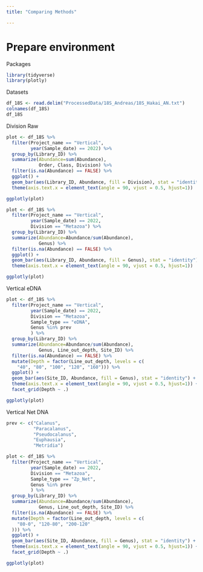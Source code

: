```yaml
---
title: "Comparing Methods"

---
```


# Prepare environment

Packages
```r
library(tidyverse)
library(plotly)
```


Datasets
```r
df_18S <- read.delim("ProcessedData/18S_Andreas/18S_Hakai_AN.txt") 
colnames(df_18S)
df_18S
```

Division Raw
```r

plot <- df_18S %>% 
  filter(Project_name == "Vertical",
         year(Sample_date) == 2022) %>%
  group_by(Library_ID) %>% 
  summarize(Abundance=sum(Abundance),
            Order, Class, Division) %>% 
  filter(is.na(Abundance) == FALSE) %>% 
  ggplot() +
  geom_bar(aes(Library_ID, Abundance, fill = Division), stat = "identity") +
  theme(axis.text.x = element_text(angle = 90, vjust = 0.5, hjust=1))

ggplotly(plot)

```

```r
plot <- df_18S %>% 
  filter(Project_name == "Vertical",
         year(Sample_date) == 2022,
         Division == "Metazoa") %>%
  group_by(Library_ID) %>% 
  summarize(Abundance=Abundance/sum(Abundance),
            Genus) %>% 
  filter(is.na(Abundance) == FALSE) %>% 
  ggplot() +
  geom_bar(aes(Library_ID, Abundance, fill = Genus), stat = "identity") +
  theme(axis.text.x = element_text(angle = 90, vjust = 0.5, hjust=1))

ggplotly(plot)
```


Vertical eDNA
```r
plot <- df_18S %>% 
  filter(Project_name == "Vertical",
         year(Sample_date) == 2022,
         Division == "Metazoa",
         Sample_type == "eDNA",
         Genus %in% prev
         ) %>%
  group_by(Library_ID) %>% 
  summarize(Abundance=Abundance/sum(Abundance),
            Genus, Line_out_depth, Site_ID) %>% 
  filter(is.na(Abundance) == FALSE) %>%
  mutate(Depth = factor(Line_out_depth, levels = c(
    "40", "80", "100", "120", "160"))) %>% 
  ggplot() +
  geom_bar(aes(Site_ID, Abundance, fill = Genus), stat = "identity") +
  theme(axis.text.x = element_text(angle = 90, vjust = 0.5, hjust=1)) +
  facet_grid(Depth ~ .)

ggplotly(plot)

```

Vertical Net DNA     
```r
prev <- c("Calanus",
          "Paracalanus",
          "Pseudocalanus",
          "Euphausia",
          "Metridia")

plot <- df_18S %>% 
  filter(Project_name == "Vertical",
         year(Sample_date) == 2022,
         Division == "Metazoa",
         Sample_type == "Zp_Net",
         Genus %in% prev
         ) %>%
  group_by(Library_ID) %>% 
  summarize(Abundance=Abundance/sum(Abundance),
            Genus, Line_out_depth, Site_ID) %>% 
  filter(is.na(Abundance) == FALSE) %>%
  mutate(Depth = factor(Line_out_depth, levels = c(
    "80-0", "120-80", "200-120"
  ))) %>% 
  ggplot() +
  geom_bar(aes(Site_ID, Abundance, fill = Genus), stat = "identity") +
  theme(axis.text.x = element_text(angle = 90, vjust = 0.5, hjust=1)) +
  facet_grid(Depth ~ .)

ggplotly(plot)



```
